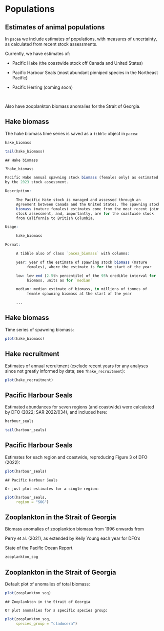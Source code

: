 # Populations

## Estimates of animal populations

In `pacea` we include estimates of populations, with measures of uncertainty, as
calculated from recent stock assessments.

Currently, we have estimates of:

- Pacific Hake (the coastwide stock off Canada and United States)

- Pacific Harbour Seals (most abundant pinniped species in the Northeast Pacific)

- Pacific Herring (coming soon)

\

Also have zooplankton biomass anomalies for the Strait of Georgia.

## Hake biomass

The hake biomass time series is saved as a `tibble` object in `pacea`:
```r
hake_biomass

tail(hake_biomass)
```
```asis
## Hake biomass
```
```r
?hake_biomass

Pacific Hake annual spawning stock biomass (females only) as estimated
by the 2023 stock assessment.

Description:

     The Pacific Hake stock is managed and assessed through an
     Agreement between Canada and the United States. The spawning stock
     biomass (mature females) estimates come from the most recent joint
     stock assessment, and, importantly, are for the coastwide stock
     from California to British Columbia.

Usage:

     hake_biomass

Format:

     A tibble also of class `pacea_biomass` with columns:

     year: year of the estimate of spawning stock biomass (mature
          females), where the estimate is for the start of the year

     low: low end (2.5th percentile) of the 95% credible interval for
          biomass, units as for `median`

     median: median estimate of biomass, in millions of tonnes of
          female spawning biomass at the start of the year

     ...
```


## Hake biomass

Time series of spawning biomass:
```r
plot(hake_biomass)
```

## Hake recruitment

Estimates of annual recruitment (exclude recent years for any analyses since not
greatly informed by data; see `?hake_recruitment`):
```r
plot(hake_recruitment)
```

## Pacific Harbour Seals

Estimated abundances for seven regions (and coastwide) were calculated by DFO
(2022; SAR 2022/034), and included here:
```r
harbour_seals

tail(harbour_seals)
```

## Pacific Harbour Seals

Estimates for each region and coastwide, reproducing Figure 3 of DFO (2022):
```r
plot(harbour_seals)
```

```asis
## Pacific Harbour Seals

Or just plot estimates for a single region:
```
```r
plot(harbour_seals,
     region = "SOG")
```

## Zooplankton in the Strait of Georgia

Biomass anomalies of zooplankton biomass from 1996 onwards from

Perry et al. (2021), as extended by Kelly Young each year for DFO's

State of the Pacific Ocean Report.
```r
zooplankton_sog
```

## Zooplankton in the Strait of Georgia

Default plot of anomalies of total biomass:
```r
plot(zooplankton_sog)
```

```asis
## Zooplankton in the Strait of Georgia

Or plot anomalies for a specific species group:
```
```r
plot(zooplankton_sog,
     species_group = "cladocera")
```
